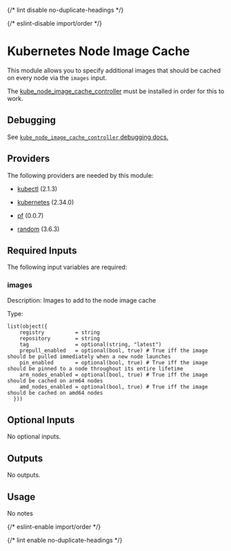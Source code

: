 
{/* lint disable no-duplicate-headings */}

{/* eslint-disable import/order */}

<ModuleHeader name="kube_node_image_cache" sourceHref="https://github.com/Panfactum/stack/tree/__PANFACTUM_VERSION_EDGE__/packages/infrastructure/kube_node_image_cache" status="stable" type="submodule" />

# Kubernetes Node Image Cache

This module allows you to specify additional images that should be cached on every node via the `images` input.

The [kube\_node\_image\_cache\_controller](/docs/edge/reference/infrastructure-modules/direct/kubernetes/kube_node_image_cache_controller) must be installed in order for this to work.

## Debugging

See [`kube_node_image_cache_controller` debugging docs.](/docs/edge/reference/infrastructure-modules/direct/kubernetes/kube_node_image_cache_controller#debugging)

## Providers

The following providers are needed by this module:

* [kubectl](https://registry.terraform.io/providers/alekc/kubectl/2.1.3/docs) (2.1.3)

* [kubernetes](https://registry.terraform.io/providers/hashicorp/kubernetes/2.34.0/docs) (2.34.0)

* [pf](https://registry.terraform.io/providers/panfactum/pf/0.0.7/docs) (0.0.7)

* [random](https://registry.terraform.io/providers/hashicorp/random/3.6.3/docs) (3.6.3)

## Required Inputs

The following input variables are required:

### images

Description: Images to add to the node image cache

Type:

```hcl
list(object({
    registry          = string
    repository        = string
    tag               = optional(string, "latest")
    prepull_enabled   = optional(bool, true) # True iff the image should be pulled immediately when a new node launches
    pin_enabled       = optional(bool, true) # True iff the image should be pinned to a node throughout its entire lifetime
    arm_nodes_enabled = optional(bool, true) # True iff the image should be cached on arm64 nodes
    amd_nodes_enabled = optional(bool, true) # True iff the image should be cached on amd64 nodes
  }))
```

## Optional Inputs

No optional inputs.

## Outputs

No outputs.

## Usage

No notes

{/* eslint-enable import/order */}

{/* lint enable no-duplicate-headings */}
